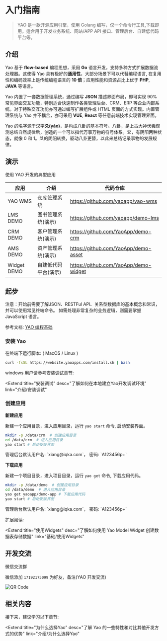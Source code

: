 # 入门指南

<blockquote>
  YAO 是一款开源应用引擎，使用 Golang
  编写，仅一个命令行工具,下载即用。适合用于开发业务系统、网站/APP API
  接口、管理后台、自建低代码平台等。
</blockquote>

## 介绍

Yao 基于 **flow-based** 编程思想，采用 **Go** 语言开发，支持多种方式扩展数据流处理器。这使得 Yao 具有极好的**通用性**，大部分场景下可以代替编程语言, 在复用性和编码效率上是传统编程语言的 **10 倍**；应用性能和资源占比上优于 **PHP**, **JAVA** 等语言。

Yao 内置了一套数据管理系统，通过编写 **JSON** 描述界面布局，即可实现 90% 常见界面交互功能，特别适合快速制作各类管理后台、CRM、ERP 等企业内部系统。对于特殊交互功能亦可通过编写扩展组件或 HTML 页面的方式实现。内置管理系统与 Yao 并不耦合，亦可采用 **VUE**, **React** 等任意前端技术实现管理界面。

Yao 的名字源于汉字**爻(yáo)**，是构成八卦的基本符号。八卦，是上古大神伏羲观测总结自然规律后，创造的一个可以指代万事万物的符号体系。爻，有阴阳两种状态，就像 0 和 1。爻的阴阳转换，驱动八卦更替，以此来总结记录事物的发展规律。

## 演示

使用 YAO 开发的典型应用

| 应用        | 介绍                 | 代码仓库                              |
| ----------- | -------------------- | ------------------------------------- |
| YAO WMS     | 仓库管理系统         | https://github.com/yaoapp/yao-wms     |
| LMS DEMO    | 图书管理系统(演示)   | https://github.com/yaoapp/demo-lms    |
| CRM DEMO    | 客户管理系统(演示)   | https://github.com/YaoApp/demo-crm    |
| AMS DEMO    | 资产管理系统(演示)   | https://github.com/YaoApp/demo-asset  |
| Widget DEMO | 自建低代码平台(演示) | https://github.com/YaoApp/demo-widget |

## 起步

<Notice type="warning">
  注意：开始前需要了解JSON、RESTFul
  API、关系型数据库的基本概念和常识，并可以使用常见终端命令。
  如需处理非常复杂的业务逻辑，则需要掌握 JavaScript 语言。
</Notice>

参考文档: [YAO 编程基础](../基础/YAO%E7%BC%96%E7%A8%8B%E5%9F%BA%E7%A1%80)

### 安装 Yao

在终端下运行脚本: ( MacOS / Linux )

```bash
curl -fsSL https://website.yaoapps.com/install.sh | bash
```

windows 用户请参考安装调试章节:

<Extend
  title="安装调试"
  desc="了解如何在本地建立Yao开发调试环境"
  link="介绍/安装调试"
></Extend>

### 创建应用

**新建应用**

新建一个应用目录，进入应用目录，运行 `yao start` 命令, 启动安装界面。

```bash
mkdir -p /data/crm  # 创建应用目录
cd /data/crm  # 进入应用目录
yao start # 启动安装界面
```

<Notice type="warning">
  管理后台默认用户名: `xiang@iqka.com`， 密码: `A123456p+`
</Notice>

**下载应用**

新建一个项目目录，进入项目目录，运行 `yao get` 命令, 下载应用代码。

```bash
mkdir -p /data/demo  # 创建应用目录
cd /data/demo  # 进入应用目录
yao get yaoapp/demo-app # 下载应用代码
yao start # 启动安装界面
```

<Notice type="warning">
  管理后台默认用户名: `xiang@iqka.com`， 密码: `A123456p+`
</Notice>

扩展阅读:

<Extend
  title="使用Widgets"
  desc="了解如何使用 Yao Model Widget 创建数据表存储数据"
  link="基础/使用Widgets"
></Extend>

## 开发交流

微信交流群

微信添加 `17192175099` 为好友，备注(YAO 开发交流)

![QR Code](https://release-bj.yaoapps.com/docs/wechat.jpg)

## 相关内容

接下来，建议学习以下章节:

<Extend
  title="为什么选择Yao"
  desc="了解 Yao 的一些特性和对比其他开发方式的优势"
  link="介绍/为什么选择Yao"
></Extend>

<Div style={{ display: "flex", justifyContent: "right" }}>
  <Link type="next" title="安装调试" link="介绍/安装调试"></Link>
</Div>
